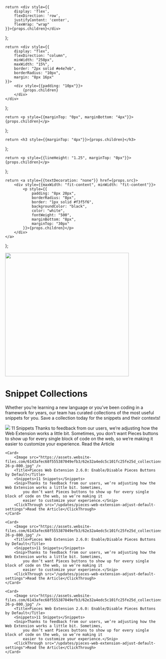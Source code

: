     return <div style={{
        display: 'flex',
        flexDirection: 'row',
        justifyContent: 'center',
        flexWrap: "wrap"
    }}>{props.children}</div>
};

    return <div style={{
        display: "flex",
        flexDirection: "column",
        minWidth: "250px",
        maxWidth: "15%",
        border: "2px solid #e4e7eb",
        borderRadius: "10px",
        margin: "8px 16px"
    }}>
        <div style={{padding: "10px"}}>
            {props.children}
        </div>
    </div>
};

    return <p style={{marginTop: "0px", marginBottom: "4px"}}>{props.children}</p>
};

    return <h3 style={{marginTop: "4px"}}>{props.children}</h3>
};

    return <p style={{lineHeight: "1.25", marginTop: "0px"}}>{props.children}</p>
};

    return <a style={{textDecoration: "none"}} href={props.src}>
        <div style={{maxWidth: "fit-content", minWidth: "fit-content"}}>
            <p style={{
                padding: "8px 20px",
                borderRadius: "8px",
                border: "1px solid #f3f5f6",
                backgroundColor: "black",
                color: "white",
                fontWeight: "500",
                marginBottom: "8px",
                marginTop: "30px"
            }}>{props.children}</p>
        </div>
    </a>
};

<Image width="400" src="/assets/headers/light/partner_collections_header_framework.png" />

# Snippet Collections

Whether you’re learning a new language or you’ve been coding in a framework for years, our team has curated collections of the most useful snippets for you. Save a collection today for the snippets and their contexts!

<GridFlexRowCenter>
    <Card>
        <Image src="https://assets.website-files.com/6143afec68f555387049efb3/62e32a4edc5c101fc25fe25d_collections_web_images-26-p-800.jpg" />
        <Title>Pieces Web Extension 2.6.0: Enable/Disable Pieces Buttons by Default</Title>
        <Snippets>11 Snippets</Snippets>
        <Snip>Thanks to feedback from our users, we’re adjusting how the Web Extension works a little bit. Sometimes,
            you don’t want Pieces buttons to show up for every single block of code on the web, so we’re making it
            easier to customize your experience.</Snip>
        <ClickThrough src="/updates/pieces-web-extension-adjust-default-settings">Read the Article</ClickThrough>
    </Card>

    <Card>
        <Image src="https://assets.website-files.com/6143afec68f555387049efb3/62e32a4edc5c101fc25fe25d_collections_web_images-26-p-800.jpg" />
        <Title>Pieces Web Extension 2.6.0: Enable/Disable Pieces Buttons by Default</Title>
        <Snippets>11 Snippets</Snippets>
        <Snip>Thanks to feedback from our users, we’re adjusting how the Web Extension works a little bit. Sometimes,
            you don’t want Pieces buttons to show up for every single block of code on the web, so we’re making it
            easier to customize your experience.</Snip>
        <ClickThrough src="/updates/pieces-web-extension-adjust-default-settings">Read the Article</ClickThrough>
    </Card>

    <Card>
        <Image src="https://assets.website-files.com/6143afec68f555387049efb3/62e32a4edc5c101fc25fe25d_collections_web_images-26-p-800.jpg" />
        <Title>Pieces Web Extension 2.6.0: Enable/Disable Pieces Buttons by Default</Title>
        <Snippets>11 Snippets</Snippets>
        <Snip>Thanks to feedback from our users, we’re adjusting how the Web Extension works a little bit. Sometimes,
            you don’t want Pieces buttons to show up for every single block of code on the web, so we’re making it
            easier to customize your experience.</Snip>
        <ClickThrough src="/updates/pieces-web-extension-adjust-default-settings">Read the Article</ClickThrough>
    </Card>

    <Card>
        <Image src="https://assets.website-files.com/6143afec68f555387049efb3/62e32a4edc5c101fc25fe25d_collections_web_images-26-p-800.jpg" />
        <Title>Pieces Web Extension 2.6.0: Enable/Disable Pieces Buttons by Default</Title>
        <Snippets>11 Snippets</Snippets>
        <Snip>Thanks to feedback from our users, we’re adjusting how the Web Extension works a little bit. Sometimes,
            you don’t want Pieces buttons to show up for every single block of code on the web, so we’re making it
            easier to customize your experience.</Snip>
        <ClickThrough src="/updates/pieces-web-extension-adjust-default-settings">Read the Article</ClickThrough>
    </Card>
</GridFlexRowCenter>